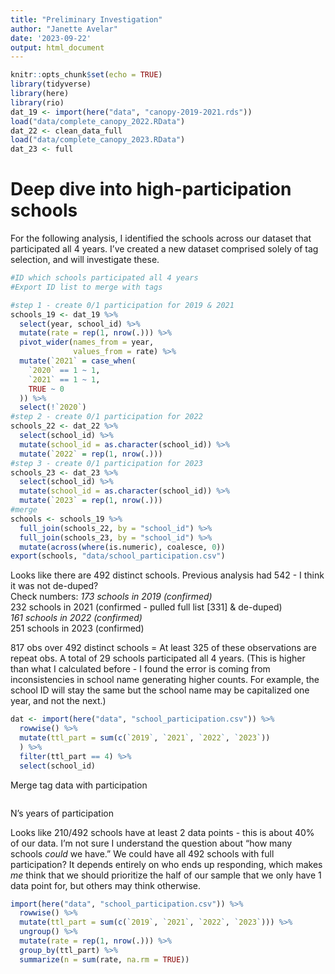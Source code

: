 ```yaml
---
title: "Preliminary Investigation"
author: "Janette Avelar"
date: '2023-09-22'
output: html_document
---
```


```r
knitr::opts_chunk$set(echo = TRUE)
library(tidyverse)
library(here)
library(rio)
dat_19 <- import(here("data", "canopy-2019-2021.rds"))
load("data/complete_canopy_2022.RData")
dat_22 <- clean_data_full
load("data/complete_canopy_2023.RData")
dat_23 <- full
```

# Deep dive into high-participation schools

For the following analysis, I identified the schools across our dataset that participated all 4 years. I've created a new dataset comprised solely of tag selection, and will investigate these.

```r
#ID which schools participated all 4 years
#Export ID list to merge with tags

#step 1 - create 0/1 participation for 2019 & 2021
schools_19 <- dat_19 %>% 
  select(year, school_id) %>% 
  mutate(rate = rep(1, nrow(.))) %>% 
  pivot_wider(names_from = year,
              values_from = rate) %>% 
  mutate(`2021` = case_when(
    `2020` == 1 ~ 1,
    `2021` == 1 ~ 1,
    TRUE ~ 0
  )) %>% 
  select(!`2020`)
#step 2 - create 0/1 participation for 2022
schools_22 <- dat_22 %>% 
  select(school_id) %>%
  mutate(school_id = as.character(school_id)) %>% 
  mutate(`2022` = rep(1, nrow(.)))
#step 3 - create 0/1 participation for 2023
schools_23 <- dat_23 %>% 
  select(school_id) %>% 
  mutate(school_id = as.character(school_id)) %>% 
  mutate(`2023` = rep(1, nrow(.)))
#merge
schools <- schools_19 %>% 
  full_join(schools_22, by = "school_id") %>% 
  full_join(schools_23, by = "school_id") %>% 
  mutate(across(where(is.numeric), coalesce, 0))
export(schools, "data/school_participation.csv")
```

Looks like there are 492 distinct schools. Previous analysis had 542 - I think it was not de-duped?  
Check numbers:
*173 schools in 2019 (confirmed)  
*232 schools in 2021 (confirmed - pulled full list [331] & de-duped)  
*161 schools in 2022 (confirmed)  
*251 schools in 2023 (confirmed)  

817 obs over 492 distinct schools = At least 325 of these observations are repeat obs. A total of 29 schools participated all 4 years. (This is higher than what I calculated before - I found the error is coming from inconsistencies in school name generating higher counts. For example, the school ID will stay the same but the school name may be capitalized one year, and not the next.)

```r
dat <- import(here("data", "school_participation.csv")) %>% 
  rowwise() %>% 
  mutate(ttl_part = sum(c(`2019`, `2021`, `2022`, `2023`))
  ) %>% 
  filter(ttl_part == 4) %>% 
  select(school_id)
```

Merge tag data with participation

```r

```

N's years of participation

Looks like 210/492 schools have at least 2 data points - this is about 40% of our data. I'm not sure I understand the question about "how many schools 
*could* we have." We could have all 492 schools with full participation? It depends entirely on who ends up responding, which makes *me* think that we should prioritize the half of our sample that we only have 1 data point for, but others may think otherwise.

```r
import(here("data", "school_participation.csv")) %>% 
  rowwise() %>% 
  mutate(ttl_part = sum(c(`2019`, `2021`, `2022`, `2023`))) %>% 
  ungroup() %>% 
  mutate(rate = rep(1, nrow(.))) %>% 
  group_by(ttl_part) %>% 
  summarize(n = sum(rate, na.rm = TRUE))
```


